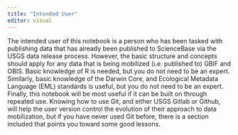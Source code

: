 ```yaml
---
title: "Intended User"
editor: visual
---
```


The intended user of this notebook is a person who has been tasked with publishing data that has already been published to ScienceBase via the USGS data release process. However, the basic structure and concepts should apply for any data that is being mobilized (i.e. published to) GBIF and OBIS. Basic knowledge of R is needed, but you do not need to be an expert. Similarly, basic knowledge of the Darwin Core, and Ecological Metadata Language (EML) standards is useful, but you do not need to be an expert. Finally, this notebook will be most useful if it can be built on through repeated use. Knowing how to use Git, and either USGS Gitlab or Github, will help the user version control the evolution of their approach to data mobilization, but if you have never used Git before, there is a section included that points you toward some good lessons.
